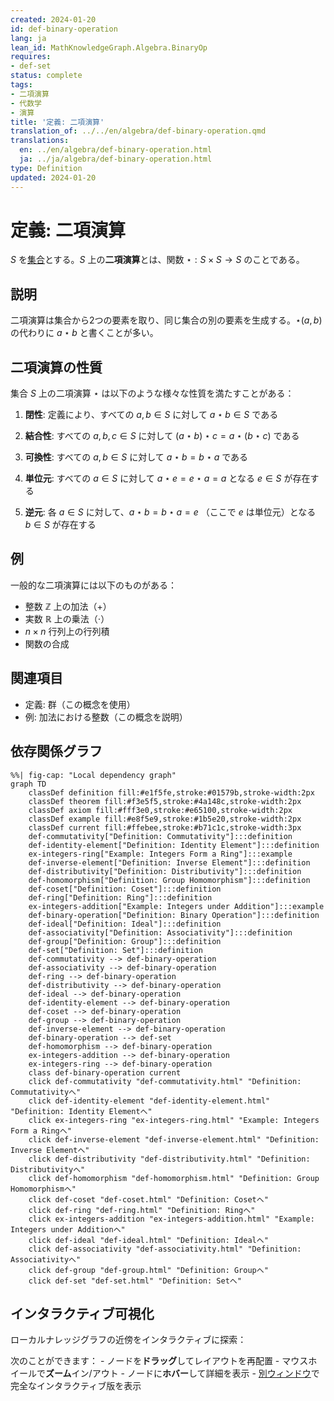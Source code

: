 ```yaml
---
created: 2024-01-20
id: def-binary-operation
lang: ja
lean_id: MathKnowledgeGraph.Algebra.BinaryOp
requires:
- def-set
status: complete
tags:
- 二項演算
- 代数学
- 演算
title: '定義: 二項演算'
translation_of: ../../en/algebra/def-binary-operation.qmd
translations:
  en: ../en/algebra/def-binary-operation.html
  ja: ../ja/algebra/def-binary-operation.html
type: Definition
updated: 2024-01-20
---
```


# 定義: 二項演算 {#def-binary-operation}

$S$ を[集合](../logic-set-theory/def-set.qmd)とする。$S$ 上の**二項演算**とは、関数 $\star: S \times S \to S$ のことである。

## 説明

二項演算は集合から2つの要素を取り、同じ集合の別の要素を生成する。$\star(a, b)$ の代わりに $a \star b$ と書くことが多い。

## 二項演算の性質

集合 $S$ 上の二項演算 $\star$ は以下のような様々な性質を満たすことがある：

1. **閉性**: 定義により、すべての $a, b \in S$ に対して $a \star b \in S$ である

2. **結合性**: すべての $a, b, c \in S$ に対して $(a \star b) \star c = a \star (b \star c)$ である

3. **可換性**: すべての $a, b \in S$ に対して $a \star b = b \star a$ である

4. **単位元**: すべての $a \in S$ に対して $a \star e = e \star a = a$ となる $e \in S$ が存在する

5. **逆元**: 各 $a \in S$ に対して、$a \star b = b \star a = e$ （ここで $e$ は単位元）となる $b \in S$ が存在する

## 例

一般的な二項演算には以下のものがある：

- 整数 $\mathbb{Z}$ 上の加法（$+$）
- 実数 $\mathbb{R}$ 上の乗法（$\cdot$）
- $n \times n$ 行列上の行列積
- 関数の合成

## 関連項目

- 定義: 群（この概念を使用）
- 例: 加法における整数（この概念を説明）

## 依存関係グラフ

```mermaid
%%| fig-cap: "Local dependency graph"
graph TD
    classDef definition fill:#e1f5fe,stroke:#01579b,stroke-width:2px
    classDef theorem fill:#f3e5f5,stroke:#4a148c,stroke-width:2px
    classDef axiom fill:#fff3e0,stroke:#e65100,stroke-width:2px
    classDef example fill:#e8f5e9,stroke:#1b5e20,stroke-width:2px
    classDef current fill:#ffebee,stroke:#b71c1c,stroke-width:3px
    def-commutativity["Definition: Commutativity"]:::definition
    def-identity-element["Definition: Identity Element"]:::definition
    ex-integers-ring["Example: Integers Form a Ring"]:::example
    def-inverse-element["Definition: Inverse Element"]:::definition
    def-distributivity["Definition: Distributivity"]:::definition
    def-homomorphism["Definition: Group Homomorphism"]:::definition
    def-coset["Definition: Coset"]:::definition
    def-ring["Definition: Ring"]:::definition
    ex-integers-addition["Example: Integers under Addition"]:::example
    def-binary-operation["Definition: Binary Operation"]:::definition
    def-ideal["Definition: Ideal"]:::definition
    def-associativity["Definition: Associativity"]:::definition
    def-group["Definition: Group"]:::definition
    def-set["Definition: Set"]:::definition
    def-commutativity --> def-binary-operation
    def-associativity --> def-binary-operation
    def-ring --> def-binary-operation
    def-distributivity --> def-binary-operation
    def-ideal --> def-binary-operation
    def-identity-element --> def-binary-operation
    def-coset --> def-binary-operation
    def-group --> def-binary-operation
    def-inverse-element --> def-binary-operation
    def-binary-operation --> def-set
    def-homomorphism --> def-binary-operation
    ex-integers-addition --> def-binary-operation
    ex-integers-ring --> def-binary-operation
    class def-binary-operation current
    click def-commutativity "def-commutativity.html" "Definition: Commutativityへ"
    click def-identity-element "def-identity-element.html" "Definition: Identity Elementへ"
    click ex-integers-ring "ex-integers-ring.html" "Example: Integers Form a Ringへ"
    click def-inverse-element "def-inverse-element.html" "Definition: Inverse Elementへ"
    click def-distributivity "def-distributivity.html" "Definition: Distributivityへ"
    click def-homomorphism "def-homomorphism.html" "Definition: Group Homomorphismへ"
    click def-coset "def-coset.html" "Definition: Cosetへ"
    click def-ring "def-ring.html" "Definition: Ringへ"
    click ex-integers-addition "ex-integers-addition.html" "Example: Integers under Additionへ"
    click def-ideal "def-ideal.html" "Definition: Idealへ"
    click def-associativity "def-associativity.html" "Definition: Associativityへ"
    click def-group "def-group.html" "Definition: Groupへ"
    click def-set "def-set.html" "Definition: Setへ"
```

## インタラクティブ可視化

ローカルナレッジグラフの近傍をインタラクティブに探索：

::: {.graph-viz data-id="def-binary-operation" data-width="700" data-height="500"}
:::

次のことができます：
- ノードを**ドラッグ**してレイアウトを再配置
- マウスホイールで**ズーム**イン/アウト
- ノードに**ホバー**して詳細を表示
- [別ウィンドウ](../../output/interactive/def-binary-operation.html){target="_blank"}で完全なインタラクティブ版を表示

